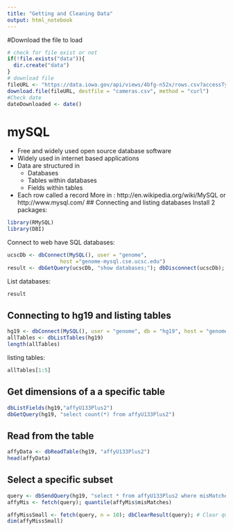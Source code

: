 ```yaml
---
title: "Getting and Cleaning Data"
output: html_notebook
---
```

#Download the file to load
```r
# check for file exist or not
if(!file.exists("data")){
  dir.create("data")
}
# download file
fileURL <- "https://data.iowa.gov/api/views/4bfg-n52x/rows.csv?accessType=DOWNLOAD"
download.file(fileURL, destfile = "cameras.csv", method = "curl")
#Check date
dateDownloaded <- date()
```

# mySQL
- Free and widely used open source database software
- Widely used in internet based applications
- Data are structured in 
  - Databases
  - Tables within databases
  - Fields within tables
- Each row called a record
More in : http://en.wikipedia.org/wiki/MySQL or http://www.mysql.com/
## Connecting and listing databases
Install 2 packages:
```r
library(RMySQL)
library(DBI)
```
Connect to web have SQL databases:
```r
ucscDb <- dbConnect(MySQL(), user = "genome",
                 host ="genome-mysql.cse.ucsc.edu")
result <- dbGetQuery(ucscDb, "show databases;"); dbDisconnect(ucscDb);
```
List databases:
```r
result
```
## Connecting to hg19 and listing tables
```r
hg19 <- dbConnect(MySQL(), user = "genome", db = "hg19", host = "genome-mysql.cse.ucsc.edu")
allTables <- dbListTables(hg19)
length(allTables)
```
listing tables:
```r
allTables[1:5]
```

## Get dimensions of a a specific table
```r
dbListFields(hg19,"affyU133Plus2")
dbGetQuery(hg19, "select count(*) from affyU133Plus2")
```
## Read from the table
```r
affyData <- dbReadTable(hg19, "affyU133Plus2")
head(affyData)
```
## Select a specific subset
```r
query <- dbSendQuery(hg19, "select * from affyU133Plus2 where misMatches between 1 and 3")
affyMis <- fetch(query); quantile(affyMis$misMatches)

affyMissSmall <- fetch(query, n = 10); dbClearResult(query); # Clear query before add new query
dim(affyMissSmall)
```

